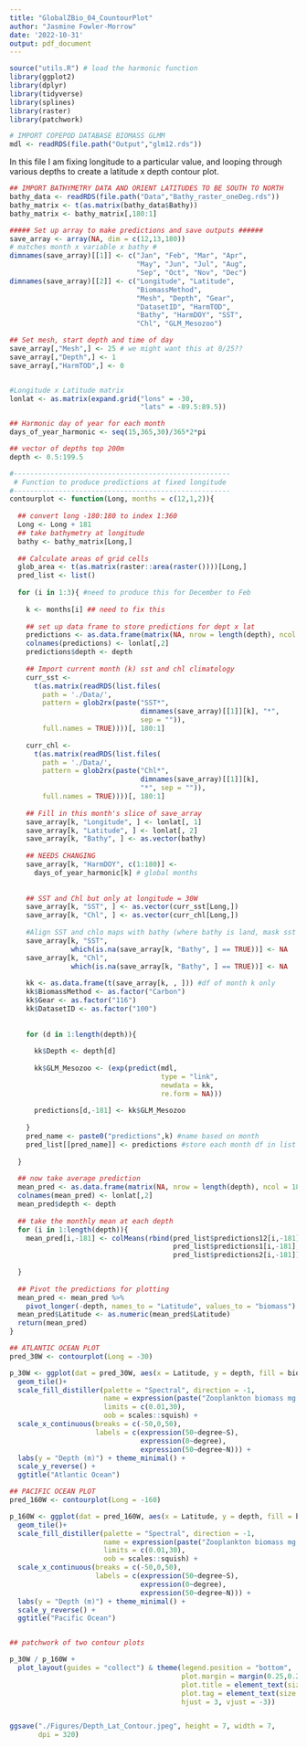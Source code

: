 ```yaml
---
title: "GlobalZBio_04_CountourPlot"
author: "Jasmine Fowler-Morrow"
date: '2022-10-31'
output: pdf_document
---
```



```r
source("utils.R") # load the harmonic function
library(ggplot2)
library(dplyr)
library(tidyverse)
library(splines)
library(raster)
library(patchwork)

# IMPORT COPEPOD DATABASE BIOMASS GLMM
mdl <- readRDS(file.path("Output","glm12.rds"))

```
In this file I am fixing longitude to a particular value, and looping through various depths to create a latitude x depth contour plot. 

```r
## IMPORT BATHYMETRY DATA AND ORIENT LATITUDES TO BE SOUTH TO NORTH
bathy_data <- readRDS(file.path("Data","Bathy_raster_oneDeg.rds"))
bathy_matrix <- t(as.matrix(bathy_data$Bathy))
bathy_matrix <- bathy_matrix[,180:1] 
```


```r
##### Set up array to make predictions and save outputs ######
save_array <- array(NA, dim = c(12,13,180)) 
# matches month x variable x bathy #
dimnames(save_array)[[1]] <- c("Jan", "Feb", "Mar", "Apr", 
                               "May", "Jun", "Jul", "Aug", 
                               "Sep", "Oct", "Nov", "Dec")
dimnames(save_array)[[2]] <- c("Longitude", "Latitude", 
                               "BiomassMethod", 
                               "Mesh", "Depth", "Gear", 
                               "DatasetID", "HarmTOD", 
                               "Bathy", "HarmDOY", "SST", 
                               "Chl", "GLM_Mesozoo")

## Set mesh, start depth and time of day
save_array[,"Mesh",] <- 25 # we might want this at 0/25??
save_array[,"Depth",] <- 1
save_array[,"HarmTOD",] <- 0


#Longitude x Latitude matrix
lonlat <- as.matrix(expand.grid("lons" = -30, 
                                "lats" = -89.5:89.5))

## Harmonic day of year for each month
days_of_year_harmonic <- seq(15,365,30)/365*2*pi

## vector of depths top 200m
depth <- 0.5:199.5
```


```r
#-----------------------------------------------------
 # Function to produce predictions at fixed longitude
#-----------------------------------------------------
contourplot <- function(Long, months = c(12,1,2)){
  
  ## convert long -180:180 to index 1:360
  Long <- Long + 181
  ## take bathymetry at longitude
  bathy <- bathy_matrix[Long,] 
  
  ## Calculate areas of grid cells
  glob_area <- t(as.matrix(raster::area(raster())))[Long,]
  pred_list <- list()
  
  for (i in 1:3){ #need to produce this for December to Feb 
    
    k <- months[i] ## need to fix this 
    
    ## set up data frame to store predictions for dept x lat 
    predictions <- as.data.frame(matrix(NA, nrow = length(depth), ncol = 180))
    colnames(predictions) <- lonlat[,2]
    predictions$depth <- depth
    
    ## Import current month (k) sst and chl climatology
    curr_sst <- 
      t(as.matrix(readRDS(list.files(
        path = './Data/',
        pattern = glob2rx(paste("SST*", 
                                dimnames(save_array)[[1]][k], "*", 
                                sep = "")), 
        full.names = TRUE))))[, 180:1] 
    
    curr_chl <- 
      t(as.matrix(readRDS(list.files(
        path = './Data/',
        pattern = glob2rx(paste("Chl*", 
                                dimnames(save_array)[[1]][k], 
                                "*", sep = "")), 
        full.names = TRUE))))[, 180:1]
    
    ## Fill in this month's slice of save_array
    save_array[k, "Longitude", ] <- lonlat[, 1]
    save_array[k, "Latitude", ] <- lonlat[, 2]
    save_array[k, "Bathy", ] <- as.vector(bathy)
    
    ## NEEDS CHANGING 
    save_array[k, "HarmDOY", c(1:180)] <-
      days_of_year_harmonic[k] # global months
    
    
    ## SST and Chl but only at longitude = 30W
    save_array[k, "SST", ] <- as.vector(curr_sst[Long,])
    save_array[k, "Chl", ] <- as.vector(curr_chl[Long,])
    
    #Align SST and chlo maps with bathy (where bathy is land, mask sst and chlo)
    save_array[k, "SST", 
               which(is.na(save_array[k, "Bathy", ] == TRUE))] <- NA
    save_array[k, "Chl", 
               which(is.na(save_array[k, "Bathy", ] == TRUE))] <- NA
    
    kk <- as.data.frame(t(save_array[k, , ])) #df of month k only 
    kk$BiomassMethod <- as.factor("Carbon")
    kk$Gear <- as.factor("116")
    kk$DatasetID <- as.factor("100")
    
    
    for (d in 1:length(depth)){
      
      kk$Depth <- depth[d]
      
      kk$GLM_Mesozoo <- (exp(predict(mdl,
                                     type = "link",
                                     newdata = kk,
                                     re.form = NA)))
      
      predictions[d,-181] <- kk$GLM_Mesozoo
      
    }
    pred_name <- paste0("predictions",k) #name based on month 
    pred_list[[pred_name]] <- predictions #store each month df in list
    
  }
  
  ## now take average prediction
  mean_pred <- as.data.frame(matrix(NA, nrow = length(depth), ncol = 180))
  colnames(mean_pred) <- lonlat[,2]
  mean_pred$depth <- depth
  
  ## take the monthly mean at each depth 
  for (i in 1:length(depth)){
    mean_pred[i,-181] <- colMeans(rbind(pred_list$predictions12[i,-181], 
                                        pred_list$predictions1[i,-181],
                                        pred_list$predictions2[i,-181]), na.rm = TRUE)
    
  }
  
  ## Pivot the predictions for plotting 
  mean_pred <- mean_pred %>%
    pivot_longer(-depth, names_to = "Latitude", values_to = "biomass")
  mean_pred$Latitude <- as.numeric(mean_pred$Latitude)
  return(mean_pred)
}
```


```r

## ATLANTIC OCEAN PLOT 
pred_30W <- contourplot(Long = -30)

p_30W <- ggplot(dat = pred_30W, aes(x = Latitude, y = depth, fill = biomass)) +
  geom_tile()+
  scale_fill_distiller(palette = "Spectral", direction = -1,
                       name = expression(paste("Zooplankton biomass mg m"^-3)),
                       limits = c(0.01,30),
                       oob = scales::squish) +
  scale_x_continuous(breaks = c(-50,0,50),
                     labels = c(expression(50~degree~S),
                                expression(0~degree),
                                expression(50~degree~N))) +
  labs(y = "Depth (m)") + theme_minimal() +
  scale_y_reverse() + 
  ggtitle("Atlantic Ocean")

## PACIFIC OCEAN PLOT 
pred_160W <- contourplot(Long = -160)

p_160W <- ggplot(dat = pred_160W, aes(x = Latitude, y = depth, fill = biomass)) +
  geom_tile()+
  scale_fill_distiller(palette = "Spectral", direction = -1,
                       name = expression(paste("Zooplankton biomass mg m"^-3)),
                       limits = c(0.01,30),
                       oob = scales::squish) +
  scale_x_continuous(breaks = c(-50,0,50),
                     labels = c(expression(50~degree~S),
                                expression(0~degree),
                                expression(50~degree~N))) +
  labs(y = "Depth (m)") + theme_minimal() +
  scale_y_reverse() + 
  ggtitle("Pacific Ocean")



```

```r

## patchwork of two contour plots 

p_30W / p_160W +
  plot_layout(guides = "collect") & theme(legend.position = "bottom",
                                          plot.margin = margin(0.25,0.25,0.25,0.25),
                                          plot.title = element_text(size = 9),
                                          plot.tag = element_text(size = 9,
                                          hjust = 3, vjust = -3))


ggsave("./Figures/Depth_Lat_Contour.jpeg", height = 7, width = 7,
       dpi = 320)

```

